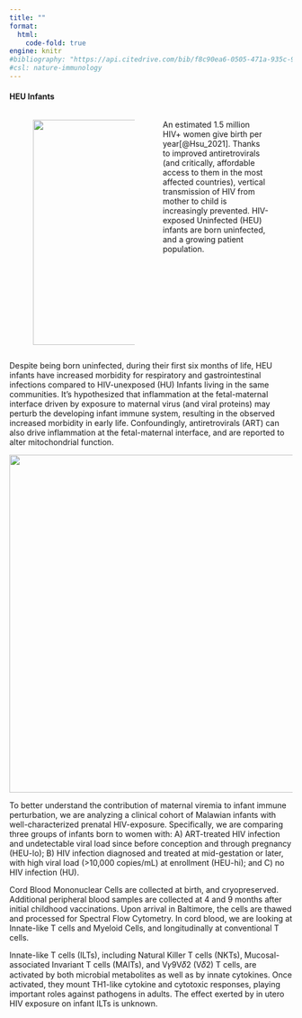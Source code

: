 ```yaml
---
title: ""
format: 
  html: 
    code-fold: true
engine: knitr
#bibliography: "https://api.citedrive.com/bib/f8c90ea6-0505-471a-935c-9512294a7c1f/references.bib?x=eyJpZCI6ICJmOGM5MGVhNi0wNTA1LTQ3MWEtOTM1Yy05NTEyMjk0YTdjMWYiLCAidXNlciI6ICIzNDQ3IiwgInNpZ25hdHVyZSI6ICJmNTk3NDI4OGJkM2VlZjNkYmVmNzMyNThmMzUzZThkMjBlMzM4OWEyN2IyYmEwZGI1YzUwNTRjMzU1YTk5YWUyIn0=/bibliography.bib"
#csl: nature-immunology
---
```


#### HEU Infants

::: columns
::: {.column width="5%"}
:::

::: {.column width="43%"}
![](images/HEUInfants.png){width="400"}
:::

::: {.column width="2%"}
:::

::: {.column width="45%"}
::: {style="float: left"}
An estimated 1.5 million HIV+ women give birth per year[@Hsu_2021]. Thanks to improved antiretrovirals (and critically, affordable access to them in the most affected countries), vertical transmission of HIV from mother to child is increasingly prevented. HIV-exposed Uninfected (HEU) infants are born uninfected, and a growing patient population. 
:::
:::

::: {.column width="5%"}
:::
:::

Despite being born uninfected, during their first six months of life, HEU infants have increased morbidity for respiratory and gastrointestinal infections compared to HIV-unexposed (HU) Infants living in the same communities. It's hypothesized that inflammation at the fetal-maternal interface driven by exposure to maternal virus (and viral proteins) may  perturb the developing infant immune system, resulting in the observed increased morbidity in early life. Confoundingly, antiretrovirals (ART) can also drive inflammation at the fetal-maternal interface, and are reported to alter mitochondrial function. 

![](images/MalawiHEUCohort.png){width="600"}

To better understand the contribution of maternal viremia to infant immune perturbation, we are analyzing a clinical cohort of Malawian infants with well-characterized prenatal HIV-exposure. Specifically, we are comparing three groups of infants born to women with: A) ART-treated HIV infection and undetectable viral load since before conception and through pregnancy (HEU-lo); B) HIV infection diagnosed and treated at mid-gestation or later, with high viral load (>10,000 copies/mL) at enrollment (HEU-hi); and C) no HIV infection (HU).

Cord Blood Mononuclear Cells are collected at birth, and cryopreserved. Additional peripheral blood samples are collected at 4 and 9 months after initial childhood vaccinations. Upon arrival in Baltimore, the cells are thawed and processed for Spectral Flow Cytometry. In cord blood, we are looking at Innate-like T cells and Myeloid Cells, and longitudinally at conventional T cells.

Innate-like T cells (ILTs), including Natural Killer T cells (NKTs), Mucosal-associated Invariant T cells (MAITs), and V𝛾9V𝛿2 (V𝛿2) T cells, are activated by both microbial metabolites as well as by innate cytokines. Once activated, they mount TH1-like cytokine and cytotoxic responses, playing important roles against pathogens in adults. The effect exerted by in utero HIV exposure on infant ILTs is unknown.  

::: {#refs}
:::
